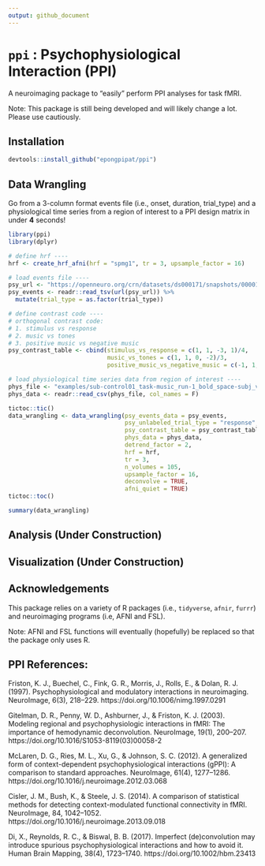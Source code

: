 ```yaml
---
output: github_document
---
```


# `ppi` : Psychophysiological Interaction (PPI)

A neuroimaging package to "easily" perform PPI analyses for task fMRI.

Note: This package is still being developed and will likely change a lot. Please use cautiously.

## Installation
```r
devtools::install_github("epongpipat/ppi")
```

## Data Wrangling

Go from a 3-column format events file (i.e., onset, duration, trial_type) and a physiological time series from a region of interest to a PPI design matrix in under **4** seconds!

```r
library(ppi)
library(dplyr)

# define hrf ----
hrf <- create_hrf_afni(hrf = "spmg1", tr = 3, upsample_factor = 16)

# load events file ----
psy_url <- "https://openneuro.org/crn/datasets/ds000171/snapshots/00001/files/sub-control01:func:sub-control01_task-music_run-1_events.tsv"
psy_events <- readr::read_tsv(url(psy_url)) %>%
  mutate(trial_type = as.factor(trial_type))

# define contrast code ----
# orthogonal contrast code:
# 1. stimulus vs response
# 2. music vs tones
# 3. positive music vs negative music
psy_contrast_table <- cbind(stimulus_vs_response = c(1, 1, -3, 1)/4,
                            music_vs_tones = c(1, 1, 0, -2)/3,
                            positive_music_vs_negative_music = c(-1, 1, 0, 0)/2)

# load physiological time series data from region of interest ----
phys_file <- "examples/sub-control01_task-music_run-1_bold_space-subj_vox-32-24-38.csv"
phys_data <- readr::read_csv(phys_file, col_names = F)

tictoc::tic()
data_wrangling <- data_wrangling(psy_events_data = psy_events, 
                                 psy_unlabeled_trial_type = "response", 
                                 psy_contrast_table = psy_contrast_table, 
                                 phys_data = phys_data, 
                                 detrend_factor = 2,
                                 hrf = hrf, 
                                 tr = 3, 
                                 n_volumes = 105, 
                                 upsample_factor = 16, 
                                 deconvolve = TRUE,
                                 afni_quiet = TRUE)
tictoc::toc()

summary(data_wrangling)
```

## Analysis (Under Construction)

## Visualization (Under Construction)

## Acknowledgements
This package relies on a variety of R packages (i.e., `tidyverse`, `afnir`, `furrr`) and neuroimaging programs (i.e, AFNI and FSL).

Note: AFNI and FSL functions will eventually (hopefully) be replaced so that the package only uses R.

## PPI References:

Friston, K. J., Buechel, C., Fink, G. R., Morris, J., Rolls, E., & Dolan, R. J. (1997). Psychophysiological and modulatory interactions in neuroimaging. NeuroImage, 6(3), 218–229. https://doi.org/10.1006/nimg.1997.0291

Gitelman, D. R., Penny, W. D., Ashburner, J., & Friston, K. J. (2003). Modeling regional and psychophysiologic interactions in fMRI: The importance of hemodynamic deconvolution. NeuroImage, 19(1), 200–207. https://doi.org/10.1016/S1053-8119(03)00058-2

McLaren, D. G., Ries, M. L., Xu, G., & Johnson, S. C. (2012). A generalized form of context-dependent psychophysiological interactions (gPPI): A comparison to standard approaches. NeuroImage, 61(4), 1277–1286. https://doi.org/10.1016/j.neuroimage.2012.03.068

Cisler, J. M., Bush, K., & Steele, J. S. (2014). A comparison of statistical methods for detecting context-modulated functional connectivity in fMRI. NeuroImage, 84, 1042–1052. https://doi.org/10.1016/j.neuroimage.2013.09.018

Di, X., Reynolds, R. C., & Biswal, B. B. (2017). Imperfect (de)convolution may introduce spurious psychophysiological interactions and how to avoid it. Human Brain Mapping, 38(4), 1723–1740. https://doi.org/10.1002/hbm.23413

